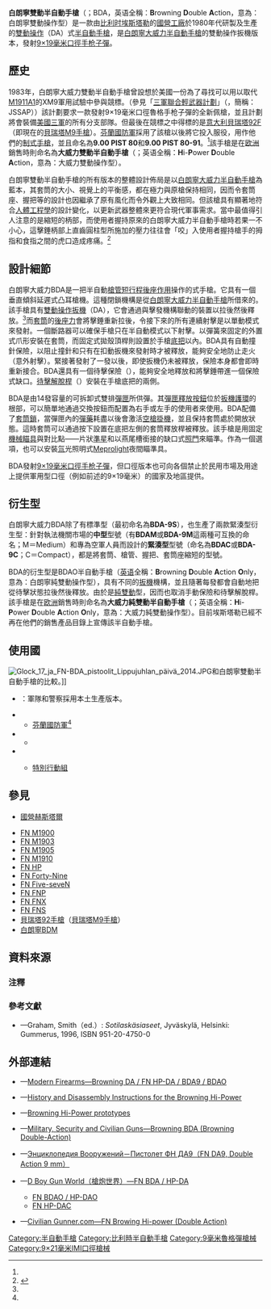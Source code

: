 {{noteTA
|G1=軍事
|G2=長度單位
|G3=Firearms
|1=zh:約翰·白朗寧;zh-hans:约翰·白朗宁;zh-hant:約翰·白朗寧;zh-cn:约翰·勃朗宁;
|2=zh:約翰;zh-hans:约翰;zh-hant:约翰;zh-cn:约翰;
|3=zh:白朗寧;zh-hans:白朗宁;zh-hant:白朗寧;zh-cn:勃朗宁;
|4=zh:護環;zh-hans:护环;zh-hant:護弓;
|5=zh:抽殼鈎;zh-hans:抽壳钩;zh-hant:退殼勾;
}}
{{Infobox Weapon
|name= 白朗寧雙動半自動手槍<br />{{Lang|en|Browning BDA}}
|image= File:Bda9.JPG
|image_size= 300px
|caption= 白朗寧雙動半自動手槍
|origin= {{flagcountry|Belgium}}
|type= [[半自動手槍|半自動手槍]]
<!-- Type selection -->
|is_ranged= yes
|is_bladed= 
|is_explosive= 
|is_artillery= 
|is_vehicle= 
|is_missile= 
|is_UK= 
<!-- Service history -->
|service= 
|used_by= [[芬蘭國防軍|芬蘭國防軍]]<ref name="milfi">{{cite web|url=http://www.puolustusvoimat.fi/portal/puolustusvoimat.fi/?1dmy&urile=wcm%3apath%3a/SU+Puolustusvoimat.fi/Puolustusvoimat.fi/Maavoimat/Perustietoa/Maavoimien+kalustoa+sivustoalueen+etusivu/Jalkavaki+Maavoimien+kalustoa/Kasiaseet+Jalkavaki+Maavoimien+kalustoa/9+00+pistooli+80+ja+80-91|title=9.00 pistooli 80 ja 9.00 pistooli 80-91|website=The Finnish Defence Forces|date=2013-10-07|language=fi|accessdate=2014-01-09|archive-date=2014-01-10|archive-url=https://archive.today/20140110100659/http://www.puolustusvoimat.fi/portal/puolustusvoimat.fi/?1dmy&urile=wcm:path:/SU+Puolustusvoimat.fi/Puolustusvoimat.fi/Maavoimat/Perustietoa/Maavoimien+kalustoa+sivustoalueen+etusivu/Jalkavaki+Maavoimien+kalustoa/Kasiaseet+Jalkavaki+Maavoimien+kalustoa/9+00+pistooli+80+ja+80-91|dead-url=yes}}</ref>
|wars= 
<!-- Production history -->
|designer= <div class="NavFrame collapsed" style="color: black; background-color: #FFFFFF; margin: 0 auto; padding: 0 10px; text-align: left;"><div class="NavHead" style="background-color: #FFFFFF; margin: 0 auto; padding: 0 10px; font-weight:normal;"></div><div class="NavContent" style="background-color: #FFFFFF; margin: 0 auto; padding: 0 10px;">
* [[約翰·勃朗寧|約翰·勃朗寧]]（{{Lang|en|John Browning}}）
* {{Link-en|迪厄多内·塞弗|Dieudonné Saive}}（{{Lang|en|Dieudonne Saive}}）
</div>
</div>
|design_date= 1983年
|manufacturer= [[埃斯塔勒国营工厂|埃斯塔勒国营工厂]]（{{Lang|en|Fabrique Nationale de Herstal}}，FN）
|unit_cost= 
|production_date= 1983年—
|number= 
|variants= <div class="NavFrame collapsed" style="color: black; background-color: #FFFFFF; margin: 0 auto; padding: 0 10px; text-align: left;"><div class="NavHead" style="background-color: #FFFFFF; margin: 0 auto; padding: 0 10px; font-weight:normal;"></div><div class="NavContent" style="background-color: #FFFFFF; margin: 0 auto; padding: 0 10px;">
* BDAO
* BDAM
* BDAC
</div>
</div>
<!-- General specifications -->
|spec_label= 
|weight= <div class="NavFrame collapsed" style="color: black; background-color: #FFFFFF; margin: 0 auto; padding: 0 10px; text-align: left;"><div class="NavHead" style="background-color: #FFFFFF; margin: 0 auto; padding: 0 10px; font-weight:normal;">空槍：</div><div class="NavContent" style="background-color: #FFFFFF; margin: 0 auto; padding: 0 10px;">
* BDA：920[[克|克]]（32.45[[盎司|盎司]]，2.03[[磅|磅]]）
* BDAO：920克（32.45盎司，2.03磅）
* BDAM：840克（29.63盎司，1.85磅）
* BDAC：765克（26.98盎司，1.69磅）
</div>
</div>
|length= <div class="NavFrame collapsed" style="color: black; background-color: #FFFFFF; margin: 0 auto; padding: 0 10px; text-align: left;"><div class="NavHead" style="background-color: #FFFFFF; margin: 0 auto; padding: 0 10px; font-weight:normal;"></div><div class="NavContent" style="background-color: #FFFFFF; margin: 0 auto; padding: 0 10px;">
* BDA：200[[毫米|毫米]]（7.87[[英寸|英寸]]）
* BDAO：200毫米（7.87英吋）
* BDAM：173毫米（6.81英吋）
* BDAC：173毫米（6.81英吋）
</div>
</div>
|part_length= <div class="NavFrame collapsed" style="color: black; background-color: #FFFFFF; margin: 0 auto; padding: 0 10px; text-align: left;"><div class="NavHead" style="background-color: #FFFFFF; margin: 0 auto; padding: 0 10px; font-weight:normal;"></div><div class="NavContent" style="background-color: #FFFFFF; margin: 0 auto; padding: 0 10px;">
* BDA：118毫米（4.65英吋）
* BDAO：118毫米（4.65英吋）
* BDAM：96毫米（3.78英吋）
* BDAC：96毫米（3.78英吋）
</div>
</div>
|width= <div class="NavFrame collapsed" style="color: black; background-color: #FFFFFF; margin: 0 auto; padding: 0 10px; text-align: left;"><div class="NavHead" style="background-color: #FFFFFF; margin: 0 auto; padding: 0 10px; font-weight:normal;"></div><div class="NavContent" style="background-color: #FFFFFF; margin: 0 auto; padding: 0 10px;">
* BDA：38毫米（1.5英吋）
* BDAO：38毫米（1.5英吋）
* BDAM：38毫米（1.5英吋）
* BDAC：27毫米（1.06英吋）
</div>
</div>
|height= <div class="NavFrame collapsed" style="color: black; background-color: #FFFFFF; margin: 0 auto; padding: 0 10px; text-align: left;"><div class="NavHead" style="background-color: #FFFFFF; margin: 0 auto; padding: 0 10px; font-weight:normal;"></div><div class="NavContent" style="background-color: #FFFFFF; margin: 0 auto; padding: 0 10px;">
* BDA：130毫米（5.12英吋）
* BDAO：130毫米（5.12英吋）
* BDAM：130毫米（5.12英吋）
* BDAC：93毫米（3.66英吋）
</div>
</div>
|diameter= 
|crew= 
<!-- Ranged weapon specifications --> 
|cartridge= -{}-
* [[9×19mm魯格彈|9×19毫米魯格彈]]
* {{Link-en|9×21毫米IMI|9×21mm}}
|caliber= 9.02毫米（.355英吋）
|barrels= 1根，[[膛線|線膛]]，無[[槍口|槍口]]裝置
|action= <div class="NavFrame collapsed" style="color: black; background-color: #FFFFFF; margin: 0 auto; padding: 0 10px; text-align: left;"><div class="NavHead" style="background-color: #FFFFFF; margin: 0 auto; padding: 0 10px; font-weight:normal;"></div><div class="NavContent" style="background-color: #FFFFFF; margin: 0 auto; padding: 0 10px;">
* [[後座作用|槍管短行程後座作用]]
* [[扳機|扳機]]：
** 單/雙動操作（BDA）
** 純雙動操作（BDAO）
</div>
</div>
|mode= {{Link-en|半自動槍械|Semi-automatic firearm|半自動}}
|rate= 
|velocity= BDA、BDAO：350[[米每秒|米／秒]]（1,148.29[[英尺每秒|英尺／秒]]）
|energy= 
|range= 50[[米_(单位)|公尺]]（54.68[[码|码]]，164.04[[英尺|英尺]]）
|max_range= 
|feed= <div class="NavFrame collapsed" style="color: black; background-color: #FFFFFF; margin: 0 auto; padding: 0 10px; text-align: left;"><div class="NavHead" style="background-color: #FFFFFF; margin: 0 auto; padding: 0 10px; font-weight:normal;"></div><div class="NavContent" style="background-color: #FFFFFF; margin: 0 auto; padding: 0 10px;">
* BDA、BDAO、BDAM：14發可拆卸式雙排[[彈匣|彈匣]]
* BDAC：7發可拆卸式雙排彈匣
</div>
</div>
|sights= 固定[[機械瞄具|機械瞄具]]：缺口式[[照門|照門]]和片狀[[照準器|準星]]
<!-- 火炮規格 -->
|breech= 
|recoil= 
|carriage= 
|elevation= 
|traverse= 
<!-- 刃器規格 --> 
|blade_type= 
|hilt_type= 
|sheath_type= 
|head_type= 
|haft_type= 
<!-- 爆炸物內填炸藥規格 --> 
|filling= 
|filling_weight= 
|detonation= 
|yield= 
<!-- 車輛/飛彈 規格 -->
|armour= 
|primary_armament= 
|secondary_arament= 
|engine= 
|engine_power= 
|transmission= 
|payload_capacity= 
|fuel_capacity= 
|pw_ratio= 
|suspension= 
|clearance= 
|vehicle_range= 
|speed= 
|guidance= 
|steering= 
<!-- missiles only -->
|wingspan= 
|propellant= 
|ceiling= 
|altitude= 
|depth= 
|boost= 
|accuracy= 
|launch_platform= 
|transport= 
}}

'''白朗寧雙動半自動手槍'''（{{Lang-en|'''Browning BDA'''}}；BDA，英语全稱：'''B'''rowning '''D'''ouble '''A'''ction，意為：白朗寧雙動操作型）是一款由[[比利时|比利时]][[埃斯塔勒|埃斯塔勒]]的[[埃斯塔勒国营工厂|國營工廠]]於1980年代研製及生產的[[扳机#双动/单动式|雙動操作]]（DA）式[[半自動手槍|半自動手槍]]，是[[白朗寧大威力半自動手槍|白朗寧大威力半自動手槍]]的雙動操作扳機版本，發射[[9×19mm魯格彈|9×19毫米]][[口徑|口徑]][[手枪|手枪]][[子彈|子彈]]。

== 歷史 ==
1983年，白朗寧大威力雙動半自動手槍曾設想於美國一份為了尋找可以用以取代[[M1911手槍|M1911A1]]的XM9軍用{{Link-en|佩槍|Sidearm (weapon)}}試驗中參與競標。（參見「[[三軍聯合輕武器計劃|三軍聯合輕武器計劃]]」（{{Lang-en|Joint Service Small Arms Program}}，簡稱：JSSAP））該計劃要求一款發射9×19毫米口徑魯格手枪子彈的全新佩槍，並且計劃將會裝備[[美国军事|美國三軍]]的所有分支部隊。但最後在競標之中得標的是[[意大利|意大利]][[貝瑞塔|貝瑞塔]][[貝瑞塔92手槍|92F]]（即現在的[[貝瑞塔M9手槍|貝瑞塔M9手槍]]）。[[芬蘭國防軍|芬蘭國防軍]]採用了該槍以後將它投入服役，用作他們的[[制式手槍|制式手槍]]，並且命名為'''9.00 PIST 80'''和'''9.00 PIST 80-91'''。<ref name="milfi"/>該手槍是在[[欧洲|欧洲]]銷售時則命名為'''大威力雙動半自動手槍'''（{{Lang-en|'''HP-DA'''}}；英语全稱：'''H'''i-'''P'''ower '''D'''ouble '''A'''ction，意為：大威力雙動操作型）。

白朗寧雙動半自動手槍的所有版本的整體設計佈局是以[[白朗寧大威力半自動手槍|白朗寧大威力半自動手槍]]為藍本，其套筒的大小、視覺上的平衡感，都在極力與原槍保持相同，因而令套筒座、握把等的設計也因繼承了原有風化而令外觀上大致相同。但該槍具有顯著地符合[[人因工程学|人體工程學]]的設計變化，以更新武器整體來更符合現代軍事需求。當中最值得引人注意的是縮短的{{Link-en|擊錘|Hammer (firearms)}}柄部，而使用者握持原來的白朗寧大威力半自動手槍時若果一不小心，這擊錘​​柄部上直齒圓柱型所施加的壓力往往會「咬」入使用者握持槍手的拇指和食指之間的虎口造成疼痛。<ref name="gm">{{cite|url=http://findarticles.com/p/articles/mi_m0BQY/is_12_47/ai_79586227/|title=Double Action Hi-Power|author=Charles E. Petty|date=December 2001|work=Guns Magazine|accessdate=2014-02-14|archive-date=2011-12-27|archive-url=https://web.archive.org/web/20111227063132/http://findarticles.com/p/articles/mi_m0BQY/is_12_47/ai_79586227/|dead-url=no}}</ref>

== 設計細節 ==
白朗寧大威力BDA是一把半自動[[後座作用|槍管短行程後座作用]]操作的{{Link-en|後膛槍炮|Breechloader|後膛裝填}}式手槍。它具有一個垂直傾斜延遲式凸耳槍機。這種閉鎖機構是從[[白朗寧大威力半自動手槍|白朗寧大威力半自動手槍]]所借來的。該手槍具有[[扳机#双动/单动式|雙動操作扳機]]（DA），它會通過與擊發機構聯動的裝置以拉後然後釋放{{Link-en|擊錘|Hammer (firearms)}}。<ref name="gm"/>而[[手枪套筒|套筒]]的[[後座力|後座力]]會將擊錘重新拉後，令接下來的所有連續射擊是以單動模式來發射。一個斷路器可以確保手槍只在半自動模式以下射擊。以彈簧來固定的外置式爪形{{Link-en|抽殼鈎|Extractor (firearms)}}安裝在套筒，而固定式拋殼頂桿則設置於手槍[[机匣|底把]]以內。BDA具有自動撞針保險，以阻止撞針和只有在扣動扳機來發射時才被釋放，能夠安全地防止走火（意外射擊）。緊接著發射了一發以後，即使扳機仍未被釋放，保險本身都會即時重新接合。BDA還具有一個待擊保險（{{Lang-en|Decocking safety}}），能夠安全地釋放和將擊錘帶進一個保險式缺口。[[待擊解脫桿|待擊解脫桿]]（{{Lang-en|Decocking lever}}）安裝在手槍底把的兩側。

BDA是由14發容量的可拆卸式雙排[[彈匣|彈匣]]所供彈。其[[彈匣|彈匣釋放按鈕]]位於[[扳機護環|扳機護環]]的根部，可以簡單地通過交換按鈕而配置為右手或左手的使用者來使用。BDA配備了[[手槍套筒|套筒鎖]]，當彈匣內的[[彈藥|彈藥]]耗盡以後會激活[[空槍掛機|空槍掛機]]，並且保持套筒處於開放狀態。這時套筒可以通過按下設置在底把左側的套筒釋放桿被釋放。該手槍是用固定[[機械瞄具|機械瞄具]]與對比點——片狀[[照準器|準星]]和以燕尾槽銜接的缺口式[[照門|照門]]來瞄準。作為一個選項，也可以安裝[[氚|氚]]光照明式[[Meprolight|Meprolight]]夜間瞄準具。

BDA發射[[9×19mm魯格彈|9×19毫米]][[口徑|口徑]][[手枪|手枪]][[子彈|子彈]]，但{{Link-en|9×21毫米IMI|9×21mm}}口徑版本也可向各個禁止於民用市場及用途上提供軍用型口徑（例如前述的9×19毫米）的國家及地區提供。

== 衍生型 ==
白朗寧大威力BDA除了有標準型（最初命名為'''BDA-9S'''），也生產了兩款緊湊型衍生型：針對執法機關市場的'''中型'''型號（有'''BDAM'''或'''BDA-9M'''這兩種可互換的命名；M＝Medium）和專為空軍人員而設計的'''緊湊型'''型號（命名為'''BDAC'''或'''BDA-9C'''；C＝Compact），都是將套筒、槍管、握把、套筒座縮短的型號。

BDA的衍生型是BDAO半自動手槍（[[英语|英语]]全稱：'''B'''rowning '''D'''ouble '''A'''ction '''O'''nly，意為：白朗寧純雙動操作型），具有不同的[[扳機|扳機]]機構，並且隨著每發都會自動地把{{Link-en|擊錘|Hammer (firearms)}}從待擊狀態拉後然後釋放。由於是[[扳机#双动/单动式|純雙動]]型，因而也取消手動保險和待擊解脫桿。該手槍是在[[欧洲|欧洲]]銷售時則命名為'''大威力純雙動半自動手槍'''（{{Lang-en|'''HP-DAO'''}}；英语全稱：'''H'''i-'''P'''ower '''D'''ouble '''A'''ction '''O'''nly，意為：大威力純雙動操作型）。目前埃斯塔勒已經不再在他們的銷售產品目錄上宣傳該半自動手槍。

== 使用國 ==
[[File:Glock_17_ja_FN-BDA_pistoolit_Lippujuhlan_päivä_2014.JPG|thumb]]和白朗寧雙動半自動手槍的比較。]]
* {{flagcountry|Argentina}}：軍隊和警察採用本土生產版本。
* {{flagcountry|Finland}}
** [[芬蘭國防軍|芬蘭國防軍]]<ref name="milfi"/>
* {{flagcountry|Lebanon}}
** {{tsl|en|Lebanese Army|黎巴嫩陸軍}}
* {{flagcountry|Portugal}}
** {{tsl|en|Polícia de Segurança Pública|葡萄牙治安警察局}}[[特別行動組_(葡萄牙)|特別行動組]]

== 參見 ==
* [[埃斯塔勒国营工厂|國營赫斯塔爾]]
{{refbegin|2}}
* [[FN_M1900手槍|FN M1900]]
* [[FN_M1903手槍|FN M1903]]
* [[FN_M1905手槍|FN M1905]]
* [[FN_M1910手槍|FN M1910]]
* [[白朗寧大威力半自動手槍|FN HP]]
* [[FN_Forty-Nine手槍|FN Forty-Nine]]
* [[FN_Five-seveN手槍|FN Five-seveN]]
* [[FN_FNP半自動手槍|FN FNP]]
* [[FN_FNX半自動手槍|FN FNX]]
* [[FN_FNS半自動手槍|FN FNS]]
* [[貝瑞塔92手槍|貝瑞塔92手槍]]（[[貝瑞塔M9手槍|貝瑞塔M9手槍]]）
* [[白朗寧BDM半自動手槍|白朗寧BDM]]
{{refend}}

== 資料來源 ==
=== 注釋 ===
{{Reflist}}

=== 參考文獻 ===
<div class="references-small">
* {{fi icon}}—Graham, Smith（ed.）: ''Sotilaskäsiaseet'', Jyväskylä, Helsinki: Gummerus, 1996, ISBN 951-20-4750-0
</div>

== 外部連結 ==
{{Commons and category|FN BDA|白朗寧雙動半自動手槍|FN BDA}}
* {{en icon}}—[http://world.guns.ru/handguns/hg/be/fn-browning-hp-da-bda9-e.html Modern Firearms—Browning DA / FN HP-DA / BDA9 / BDAO] {{Wayback|url=http://world.guns.ru/handguns/hg/be/fn-browning-hp-da-bda9-e.html |date=20160911113733 }}
* {{en icon}}—[https://web.archive.org/web/20111005153800/http://www.americanrifleman.org/ArticlePage.aspx?id=1577 History and Disassembly Instructions for the Browning Hi-Power]
* {{en icon}}—[https://web.archive.org/web/20091130114205/http://hp35.netfirms.com/history/history.htm Browning Hi-Power prototypes]
* {{en icon}}—[http://www.militaryfactory.com/smallarms/detail.asp?smallarms_id=643 Military, Security and Civilian Guns—Browning BDA (Browning Double-Action)] {{Wayback|url=http://www.militaryfactory.com/smallarms/detail.asp?smallarms_id=643 |date=20210225222400 }}
* {{ru icon}}—[http://gunsite.narod.ru/fnbda9.htm Энциклопедия Вооружений－Пистолет ФН ДА9（FN DA9, Double Action 9 mm）] {{Wayback|url=http://gunsite.narod.ru/fnbda9.htm |date=20200105023557 }}
* {{zh-hans icon}}—[http://pewpewpew.work/fn/hp/bda.htm D Boy Gun World（槍炮世界）—FN BDA / HP-DA] {{Wayback|url=http://pewpewpew.work/fn/hp/bda.htm |date=20200125234528 }}
** [http://pewpewpew.work/fn/hp/bdao.htm FN BDAO / HP-DAO] {{Wayback|url=http://pewpewpew.work/fn/hp/bdao.htm |date=20200126015745 }}
** [http://pewpewpew.work/fn/hp/hp-dac.htm FN HP-DAC] {{Wayback|url=http://pewpewpew.work/fn/hp/hp-dac.htm |date=20200126062313 }}
* {{zh-hant icon}}—[http://www.wargamehk.com/FNDA.htm Civilian Gunner.com—FN Browing Hi-power (Double Action) ] {{Wayback|url=http://www.wargamehk.com/FNDA.htm |date=20200109075508 }}

{{FN Herstal firearms}}

[[Category:半自動手槍|Category:半自動手槍]]
[[Category:比利時半自動手槍|Category:比利時半自動手槍]]
[[Category:9毫米魯格彈槍械|Category:9毫米魯格彈槍械]]
[[Category:9×21毫米IMI口徑槍械|Category:9×21毫米IMI口徑槍械]]